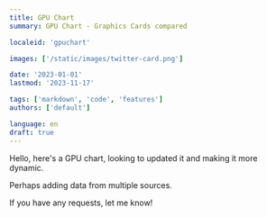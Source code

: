 ```yaml
---
title: GPU Chart
summary: GPU Chart - Graphics Cards compared

localeid: 'gpuchart'

images: ['/static/images/twitter-card.png']

date: '2023-01-01'
lastmod: '2023-11-17'

tags: ['markdown', 'code', 'features']
authors: ['default']

language: en
draft: true
---
```


Hello, here's a GPU chart, looking to updated it and making it more dynamic.

Perhaps adding data from multiple sources.

If you have any requests, let me know!

<Chart />
